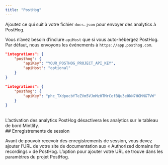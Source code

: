 ```yaml
---
title: "PostHog"
---
```


Ajoutez ce qui suit à votre fichier `docs.json` pour envoyer des analytics à PostHog.

Vous n’avez besoin d’inclure `apiHost` que si vous auto-hébergez PostHog. Par défaut, nous envoyons les événements à `https://app.posthog.com`.

<CodeGroup>

```json Options d’analytics dans docs.json
"integrations": {
    "posthog": {
        "apiKey": "YOUR_POSTHOG_PROJECT_API_KEY",
        "apiHost": "optional"
    }
}
```

```json Exemple
"integrations": {
    "posthog": {
        "apiKey": "phc_TXdpocbYTeZVm5VJmMzHTMrCofBQu3e0kN7HGMNGTVW"
    }
}
```

</CodeGroup>

<br />

<Warning>
    L’activation des analytics PostHog désactivera les analytics sur le tableau de bord Mintlify.
</Warning>

<div id="session-recordings">
  ## Enregistrements de session
</div>

Avant de pouvoir recevoir des enregistrements de session, vous devez ajouter l’URL de votre site de documentation aux « Authorized domains for recordings » de PostHog. L’option pour ajouter votre URL se trouve dans les paramètres du projet PostHog.